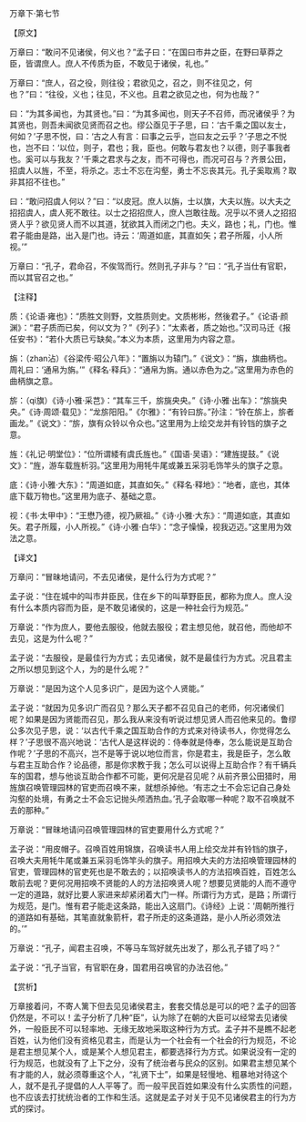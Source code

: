 

万章下·第七节

【原文】

万章曰：“敢问不见诸侯，何义也？”孟子曰：“在国曰市井之臣，在野曰草莽之臣，皆谓庶人。庶人不传质为臣，不敢见于诸侯，礼也。”

万章曰：“庶人，召之役，则往役；君欲见之，召之，则不往见之，何也？”曰：“往役，义也；往见，不义也。且君之欲见之也，何为也哉？”

曰：“为其多闻也，为其贤也。”曰：“为其多闻也，则天子不召师，而况诸侯乎？为其贤也，则吾未闻欲见贤而召之也。缪公亟见于子思，曰：‘古千乘之国以友士，何如？’子思不悦，曰：‘古之人有言：曰事之云乎，岂曰友之云乎？’子思之不悦也，岂不曰：‘以位，则子，君也；我，臣也。何敢与君友也？以德，则子事我者也。奚可以与我友？’千乘之君求与之友，而不可得也，而况可召与？齐景公田，招虞人以旌，不至，将杀之。志士不忘在沟壑，勇士不忘丧其元。孔子奚取焉？取非其招不往也。”

曰：“敢问招虞人何以？”曰：“以皮冠。庶人以旃，士以旗，大夫以旌。以大夫之招招虞人，虞人死不敢往。以士之招招庶人，庶人岂敢往哉。况乎以不贤人之招招贤人乎？欲见贤人而不以其道，犹欲其入而闭之门也。夫义，路也；礼，门也。惟君子能由是路，出入是门也。诗云：‘周道如底，其直如矢；君子所履，小人所视。’”

万章曰：“孔子，君命召，不俟驾而行。然则孔子非与？”曰：“孔子当仕有官职，而以其官召之也。”

【注释】

质：《论语·雍也》：“质胜文则野，文胜质则史。文质彬彬，然後君子。”《论语·颜渊》：“君子质而已矣，何以文为？”《列子》：“太素者，质之始也。”汉司马迁《报任安书》：“若仆大质已亏缺矣。”本义为本质，这里用为内容之意。

旃：（zhan沾）《谷梁传·昭公八年》：“置旃以为辕门。”《说文》：“旃，旗曲柄也。周礼曰：‘通帛为旃。’”《释名·释兵》：“通帛为旃。通以赤色为之。”这里用为赤色的曲柄旗之意。

旂：（qi旗）《诗·小雅·采芑》：“其车三千，旂旐央央。”《诗·小雅·出车》：“旂旐央央。”《诗·周颂·载见》：“龙旂阳阳。”《尔雅》：“有铃曰旂。”孙注：“铃在旂上，旂者画龙。”《说文》：“旂，旗有众铃以令众也。”这里用为上绘交龙并有铃铛的旗子之意。

旌：《礼记·明堂位》：“位所谓緌有虞氏旌也。”《国语·吴语》：“建旌提鼓。”《说文》：“旌，游车载旌析羽。”这里用为用牦牛尾或兼五采羽毛饰竿头的旗子之意。

底：《诗·小雅·大东》：“周道如底，其直如矢。”《释名·释地》：“地者，底也，其体底下载万物也。”这里用为底子、基础之意。

视：《书·太甲中》：“王懋乃德，视乃厥祖。”《诗·小雅·大东》：“周道如底，其直如矢。君子所履，小人所视。”《诗·小雅·白华》：“念子懆懆，视我迈迈。”这里用为效法之意。

【译文】

万章问：“冒昧地请问，不去见诸侯，是什么行为方式呢？”

孟子说：“住在城中的叫市井臣民，住在乡下的叫草野臣民，都称为庶人。庶人没有什么本质内容而为臣，是不敢见诸侯的，这是一种社会行为规范。”

万章说：“作为庶人，要他去服役，他就去服役；君主想见他，就召他，而他却不去见，这是为什么呢？”

孟子说：“去服役，是最佳行为方式；去见诸侯，就不是最佳行为方式。况且君主之所以想见到这个人，为的是什么呢？”

万章说：“是因为这个人见多识广，是因为这个人贤能。”

孟子说：“就因为见多识广而召见？那么天子都不召见自己的老师，何况诸侯们呢？如果是因为贤能而召见，那么我从来没有听说过想见贤人而召他来见的。鲁缪公多次见子思，说：‘以古代千乘之国互助合作的方式来对待读书人，你觉得怎么样？’子思很不高兴地说：‘古代人是这样说的：侍奉就是侍奉，怎么能说是互助合作呢？’子思的不高兴，岂不是等于说以地位而言，你是君主，我是臣子，怎么敢与君主互助合作？论品德，那是你求教于我；怎么可以说得上互助合作？有千辆兵车的国君，想与他谈互助合作都不可能，更何况是召见呢？从前齐景公田猎时，用旌旗召唤管理园林的官吏而召唤不来，就想杀掉他。‘有志之士不会忘记自己身处沟壑的处境，有勇之士不会忘记抛头颅洒热血。’孔子会取哪一种呢？取不召唤就不去的那种。”

万章说：“冒昧地请问召唤管理园林的官吏要用什么方式呢？”

孟子说：“用皮帽子。召唤百姓用锦旗，召唤读书人用上绘交龙并有铃铛的旗子，召唤大夫用牦牛尾或兼五采羽毛饰竿头的旗子。用招唤大夫的方法招唤管理园林的官吏，管理园林的官吏死也是不敢去的；以招唤读书人的方法招唤百姓，百姓怎么敢前去呢？更何况用招唤不贤能的人的方法招唤贤人呢？想要见贤能的人而不遵守一定的道路，就好比要人家进来却紧闭着大门一样。所谓行为方式，是路；所谓行为规范，是门。惟有君子能走这条路，能出入这扇门。《诗经》上说：‘周朝所推行的道路如有基础，其笔直就象箭杆，君子所走的这条道路，是小人所必须效法的。’”

万章说：“孔子，闻君主召唤，不等马车驾好就先出发了，那么孔子错了吗？”

孟子说：“孔子当官，有官职在身，国君用召唤官的办法召他。”

【赏析】

万章接着问，不寄人篱下但去见见诸侯君主，套套交情总是可以的吧？孟子的回答仍然是，不可以！孟子分析了几种“臣”，认为除了在朝的大臣可以经常去见诸侯外，一般臣民不可以轻率地、无缘无故地采取这种行为方式。孟子并不是瞧不起老百姓，认为他们没有资格见君主，而是认为一个社会有一个社会的行为规范，不论是君主想见某个人，或是某个人想见君主，都要选择行为方式。如果说没有一定的行为规范，也就没有了上下之分，没有了统治者与民众的区别。如果君主想见某个有才能的人，就必须尊重这个人，“礼贤下士”，如果是轻慢地、粗暴地对待这个人，就不是孔子提倡的人人平等了。而一般平民百姓如果没有什么实质性的问题，也不应该去打扰统治者的工作和生活。这就是孟子对关于见不见诸侯君主的行为方式的探讨。


